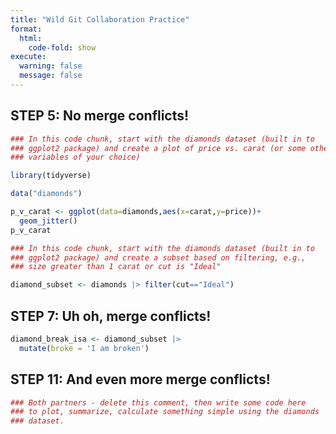 ```yaml
---
title: "Wild Git Collaboration Practice"
format: 
  html:
    code-fold: show
execute: 
  warning: false
  message: false
---
```



## STEP 5: No merge conflicts!

```r
### In this code chunk, start with the diamonds dataset (built in to
### ggplot2 package) and create a plot of price vs. carat (or some other
### variables of your choice)

library(tidyverse)

data("diamonds")

p_v_carat <- ggplot(data=diamonds,aes(x=carat,y=price))+
  geom_jitter()
p_v_carat

```

```r
### In this code chunk, start with the diamonds dataset (built in to
### ggplot2 package) and create a subset based on filtering, e.g., 
### size greater than 1 carat or cut is "Ideal"

diamond_subset <- diamonds |> filter(cut=="Ideal")

```

## STEP 7: Uh oh, merge conflicts!

```r
diamond_break_isa <- diamond_subset |>
  mutate(broke = 'I am broken')

```

## STEP 11: And even more merge conflicts!

```r
### Both partners - delete this comment, then write some code here
### to plot, summarize, calculate something simple using the diamonds
### dataset.


```

